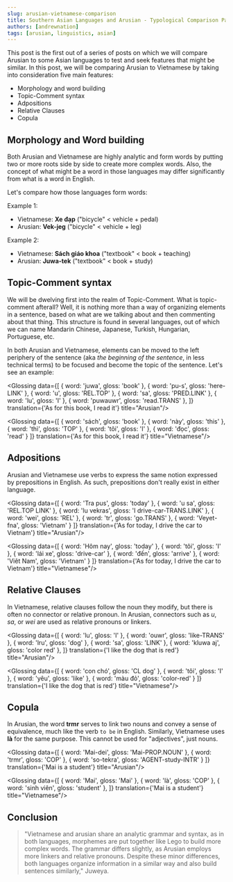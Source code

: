 ```yaml
---
slug: arusian-vietnamese-comparison
title: Southern Asian Languages and Arusian - Typological Comparison Part 1
authors: [andrewnation]
tags: [arusian, linguistics, asian]
---
```


This post is the first out of a series of posts on which we will compare Arusian to some
Asian languages to test and seek features that might be similar. In this post, we will
be comparing Arusian to Vietnamese by taking into consideration five main features:

- Morphology and word building
- Topic-Comment syntax
- Adpositions
- Relative Clauses
- Copula

<!-- truncate -->

## Morphology and Word building

Both Arusian and Vietnamese are highly analytic and form words by putting two or more roots
side by side to create more complex words. Also, the concept of what might be a word in those
languages may differ significantly from what is a word in English.

Let's compare how those languages form words:

Example 1:
- Vietnamese: **Xe đạp** ("bicycle" < vehicle + pedal)
- Arusian: **Vek-jeg** ("bicycle" < vehicle + leg)

Example 2:
- Vietnamese: **Sách giáo khoa** ("textbook" < book + teaching)
- Arusian: **Juwa-tek** ("textbook" < book + study)

## Topic-Comment syntax

We will be dwelving first into the realm of Topic-Comment. What is topic-comment afterall?
Well, it is nothing more than a way of organizing elements in a sentence, based on what are
we talking about and then commenting about that thing. This structure is found in several
languages, out of which we can name Mandarin Chinese, Japanese, Turkish, Hungarian, Portuguese, etc.

In both Arusian and Vietnamese, elements can be moved to the left periphery of the sentence 
(aka _the beginning of the sentence_, in less technical terms) to be focused and become the topic
of the sentence. Let's see an example:


<Glossing data={[
    { word: 'juwa', gloss: 'book' },
    { word: 'pu-s', gloss: 'here-LINK' },
    { word: 'u', gloss: 'REL.TOP' },
    { word: 'sa', gloss: 'PRED.LINK' },
    { word: 'lu', gloss: 'I' },
    { word: 'puwauwr', gloss: 'read.TRANS' },
  ]}
    translation={'As for this book, I read it'}
    title="Arusian"/>

<Glossing data={[
    { word: 'sách', gloss: 'book' },
    { word: 'này', gloss: 'this' },
    { word: 'thì', gloss: 'TOP' },
    { word: 'tôi', gloss: 'I' },
    { word: 'đọc', gloss: 'read' }
  ]}
    translation={'As for this book, I read it'}
    title="Vietnamese"/>

## Adpositions
Arusian and Vietnamese use verbs to express the same notion expressed by prepositions in
English. As such, prepositions don't really exist in either language.

<Glossing data={[
    { word: 'Tra pus', gloss: 'today' },
    { word: 'u sa', gloss: 'REL.TOP LINK' },
    { word: 'lu vekras', gloss: 'I drive-car-TRANS.LINK' },
    { word: 'wei', gloss: 'REL' },
    { word: 'tr', gloss: 'go.TRANS' },
    { word: 'Veyet-fna', gloss: 'Vietnam' }
  ]}
    translation={'As for today, I drive the car to Vietnam'}
    title="Arusian"/>

<Glossing data={[
    { word: 'Hôm nay', gloss: 'today' },
    { word: 'tôi', gloss: 'I' },
    { word: 'lái xe', gloss: 'drive-car' },
    { word: 'đến', gloss: 'arrive' },
    { word: 'Viêt Nam', gloss: 'Vietnam' }
  ]}
    translation={'As for today, I drive the car to Vietnam'}
    title="Vietnamese"/>

## Relative Clauses
In Vietnamese, relative clauses follow the noun they modify, but there is often no 
connector or relative pronoun. 
In Arusian, connectors such as _u_, _sa_, or _wei_ are used as relative pronouns or linkers. 

<Glossing data={[
    { word: 'lu', gloss: 'I' },
    { word: 'ouwr', gloss: 'like-TRANS' },
    { word: 'lru', gloss: 'dog' },
    { word: 'sa', gloss: 'LINK' },
    { word: 'kluwa aj', gloss: 'color red' },
  ]}
    translation={'I like the dog that is red'}
    title="Arusian"/>

<Glossing data={[
    { word: 'con chó', gloss: 'CL dog' },
    { word: 'tôi', gloss: 'I' },
    { word: 'yêu', gloss: 'like' },
    { word: 'màu đỏ', gloss: 'color-red' }
  ]}
    translation={'I like the dog that is red'}
    title="Vietnamese"/>

## Copula
In Arusian, the word **trmr** serves to link two nouns and convey a sense of equivalence, 
much like the verb `to be` in English. Similarly, Vietnamese uses **là** for the same purpose. 
This cannot be used for "adjectives", just nouns.

<Glossing data={[
    { word: 'Mai-dei', gloss: 'Mai-PROP.NOUN' },
    { word: 'trmr', gloss: 'COP' },
    { word: 'so-tekra', gloss: 'AGENT-study-INTR' }
  ]}
    translation={'Mai is a student'}
    title="Arusian"/>

<Glossing data={[
    { word: 'Mai', gloss: 'Mai' },
    { word: 'là', gloss: 'COP' },
    { word: 'sinh viên', gloss: 'student' },
  ]}
    translation={'Mai is a student'}
    title="Vietnamese"/>

## Conclusion

> "Vietnamese and arusian share an analytic grammar and syntax, as in both languages, 
morphemes are put together like Lego to build more complex words. The grammar differs slightly, 
as Arusian employs more linkers and relative pronouns. Despite these minor differences, 
both languages organize information in a similar way and also build sentences similarly," Juweya.